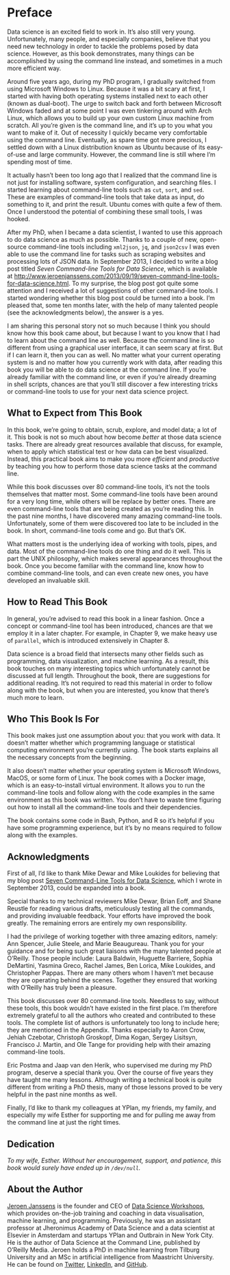 # Preface {-}

Data science is an excited field to work in. It’s also still very young. Unfortunately, many people, and especially companies, believe that you need new technology in order to tackle the problems posed by data science. However, as this book demonstrates, many things can be accomplished by using the command line instead, and sometimes in a much more efficient way.

Around five years ago, during my PhD program, I gradually switched from using Microsoft Windows to Linux. Because it was a bit scary at first, I started with having both operating systems installed next to each other (known as dual-boot). The urge to switch back and forth between Microsoft Windows faded and at some point I was even tinkering around with Arch Linux, which allows you to build up your own custom Linux machine from scratch. All you’re given is the command line, and it’s up to you what you want to make of it. Out of necessity I quickly became very comfortable using the command line. Eventually, as spare time got more precious, I settled down with a Linux distribution known as Ubuntu because of its easy-of-use and large community. However, the command line is still where I’m spending most of time.

It actually hasn’t been too long ago that I realized that the command line is not just for installing software, system configuration, and searching files. I started learning about command-line tools such as `cut`, `sort`, and `sed`. These are examples of command-line tools that take data as input, do something to it, and print the result. Ubuntu comes with quite a few of them. Once I understood the potential of combining these small tools, I was hooked.

After my PhD, when I became a data scientist, I wanted to use this approach to do data science as much as possible. Thanks to a couple of new, open-source command-line tools including `xml2json`, `jq`, and `json2csv` I was even able to use the command line for tasks such as scraping websites and processing lots of JSON data. In September 2013, I decided to write a blog post titled *Seven Command-line Tools for Data Science*, which is available at <http://www.jeroenjanssens.com/2013/09/19/seven-command-line-tools-for-data-science.html>. To my surprise, the blog post got quite some attention and I received a lot of suggestions of other command-line tools. I started wondering whether this blog post could be turned into a book. I’m pleased that, some ten months later, with the help of many talented people (see the acknowledgments below), the answer is a yes.

I am sharing this personal story not so much because I think you should know how this book came about, but because I want to you know that I had to learn about the command line as well. Because the command line is so different from using a graphical user interface, it can seem scary at first. But if I can learn it, then you can as well. No matter what your current operating system is and no matter how you currently work with data, after reading this book you will be able to do data science at the command line. If you’re already familiar with the command line, or even if you’re already dreaming in shell scripts, chances are that you’ll still discover a few interesting tricks or command-line tools to use for your next data science project.

## What to Expect from This Book {-}

In this book, we’re going to obtain, scrub, explore, and model data; a lot of it. This book is not so much about how become *better* at those data science tasks. There are already great resources available that discuss, for example, when to apply which statistical test or how data can be best visualized. Instead, this practical book aims to make you more *efficient* and *productive* by teaching you how to perform those data science tasks at the command line.

While this book discusses over 80 command-line tools, it’s not the tools themselves that matter most. Some command-line tools have been around for a very long time, while others will be replace by better ones. There are even command-line tools that are being created as you’re reading this. In the past nine months, I have discovered many amazing command-line tools. Unfortunately, some of them were discovered too late to be included in the book. In short, command-line tools come and go. But that’s OK.

What matters most is the underlying idea of working with tools, pipes, and data. Most of the command-line tools do one thing and do it well. This is part the UNIX philosophy, which makes several appearances throughout the book. Once you become familiar with the command line, know how to combine command-line tools, and can even create new ones, you have developed an invaluable skill.

## How to Read This Book {-}

In general, you’re advised to read this book in a linear fashion. Once a concept or command-line tool has been introduced, chances are that we employ it in a later chapter. For example, in Chapter 9, we make heavy use of `parallel`, which is introduced extensively in Chapter 8.

Data science is a broad field that intersects many other fields such as programming, data visualization, and machine learning. As a result, this book touches on many interesting topics which unfortunately cannot be discussed at full length. Throughout the book, there are suggestions for additional reading. It’s not required to read this material in order to follow along with the book, but when you are interested, you know that there’s much more to learn.

## Who This Book Is For {-}

This book makes just one assumption about you: that you work with data. It doesn’t matter whether which programming language or statistical computing environment you’re currently using. The book starts explains all the necessary concepts from the beginning.

It also doesn’t matter whether your operating system is Microsoft Windows, MacOS, or some form of Linux. The book comes with a Docker image, which is an easy-to-install virtual environment. It allows you to run the command-line tools and follow along with the code examples in the same environment as this book was written. You don’t have to waste time figuring out how to install all the command-line tools and their dependencies.

The book contains some code in Bash, Python, and R so it’s helpful if you have some programming experience, but it’s by no means required to follow along with the examples.


## Acknowledgments {-}

First of all, I’d like to thank Mike Dewar and Mike Loukides for believing that my blog post [Seven Command-Line Tools for Data Science](http://jeroenjanssens.com/2013/09/19/seven-command-line-tools-for-data-science.html), which I wrote in September 2013, could be expanded into a book.

Special thanks to my technical reviewers Mike Dewar, Brian Eoff, and Shane Reustle for reading various drafts, meticulously testing all the commands, and providing invaluable feedback. Your efforts have improved the book greatly. The remaining errors are entirely my own responsibility.

I had the privilege of working together with three amazing editors, namely: Ann Spencer, Julie Steele, and Marie Beaugureau. Thank you for your guidance and for being such great liaisons with the many talented people at O’Reilly. Those people include: Laura Baldwin, Huguette Barriere, Sophia DeMartini, Yasmina Greco, Rachel James, Ben Lorica, Mike Loukides, and Christopher Pappas. There are many others whom I haven’t met because they are operating behind the scenes. Together they ensured that working with O’Reilly has truly been a pleasure.

This book discusses over 80 command-line tools. Needless to say, without these tools, this book wouldn’t have existed in the first place. I’m therefore extremely grateful to all the authors who created and contributed to these tools. The complete list of authors is unfortunately too long to include here; they are mentioned in the Appendix. Thanks especially to Aaron Crow, Jehiah Czebotar, Christoph Groskopf, Dima Kogan, Sergey Lisitsyn, Francisco J. Martin, and Ole Tange for providing help with their amazing command-line tools.

Eric Postma and Jaap van den Herik, who supervised me during my PhD program, deserve a special thank you. Over the course of five years they have taught me many lessons. Although writing a technical book is quite different from writing a PhD thesis, many of those lessons proved to be very helpful in the past nine months as well.

Finally, I’d like to thank my colleagues at YPlan, my friends, my family, and especially my wife Esther for supporting me and for pulling me away from the command line at just the right times.

## Dedication {-}

*To my wife, Esther. Without her encouragement, support, and patience, this book would surely have ended up in `/dev/null`.*


## About the Author {-}


[Jeroen Janssens](http://jeroenjanssens.com/) is the founder and CEO of [Data Science Workshops](https://datascienceworkshops.com), which provides on-the-job training and coaching in data visualisation, machine learning, and programming. Previously, he was an assistant professor at Jheronimus Academy of Data Science and a data scientist at Elsevier in Amsterdam and startups YPlan and Outbrain in New York City. He is the author of Data Science at the Command Line, published by O’Reilly Media. Jeroen holds a PhD in machine learning from Tilburg University and an MSc in artificial intelligence from Maastricht University. He can be found on [Twitter](https://twitter.com/jeroenhjanssens/), [LinkedIn](http://www.linkedin.com/in/jeroenjanssens), and [GitHub](https://github.com/jeroenjanssens).

